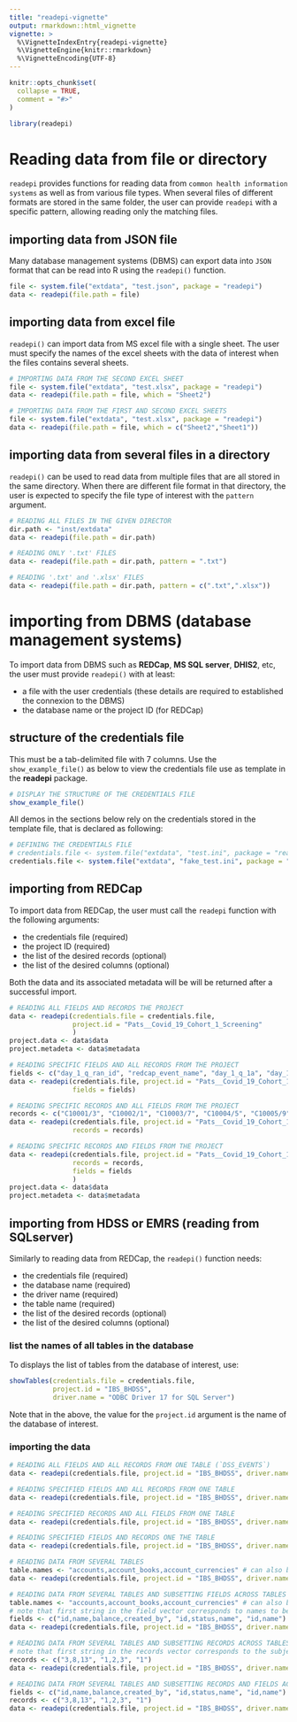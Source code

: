 ```yaml
---
title: "readepi-vignette"
output: rmarkdown::html_vignette
vignette: >
  %\VignetteIndexEntry{readepi-vignette}
  %\VignetteEngine{knitr::rmarkdown}
  %\VignetteEncoding{UTF-8}
---
```


```r
knitr::opts_chunk$set(
  collapse = TRUE,
  comment = "#>"
)
```

```r
library(readepi)
```

# Reading data from file or directory

`readepi` provides functions for reading data from `common health information systems` as well as from various file types. When several files of different formats are stored in the same folder, the user can provide `readepi` with a specific pattern, allowing reading only the matching files.     

## importing data from JSON file
Many database management systems (DBMS) can export data into `JSON` format that can be read into R using the `readepi()` function.      
```r
file <- system.file("extdata", "test.json", package = "readepi")
data <- readepi(file.path = file)
```

## importing data from excel file 
`readepi()` can import data from MS excel file with a single sheet. The user must specify the names of the excel sheets with the data of interest when the files contains several sheets.      
```r
# IMPORTING DATA FROM THE SECOND EXCEL SHEET 
file <- system.file("extdata", "test.xlsx", package = "readepi")
data <- readepi(file.path = file, which = "Sheet2")

# IMPORTING DATA FROM THE FIRST AND SECOND EXCEL SHEETS 
file <- system.file("extdata", "test.xlsx", package = "readepi")
data <- readepi(file.path = file, which = c("Sheet2","Sheet1"))
```

## importing data from several files in a directory
`readepi()` can be used to read data from multiple files that are all stored in the same directory. When there are different file format in that directory, the user is expected to specify the file type of interest with the `pattern` argument.     
```r
# READING ALL FILES IN THE GIVEN DIRECTOR
dir.path <- "inst/extdata"
data <- readepi(file.path = dir.path)

# READING ONLY '.txt' FILES
data <- readepi(file.path = dir.path, pattern = ".txt")

# READING '.txt' and '.xlsx' FILES
data <- readepi(file.path = dir.path, pattern = c(".txt",".xlsx"))
```

# importing from DBMS (database management systems)
To import data from DBMS such as **REDCap**, **MS SQL server**, **DHIS2**, etc, the user must provide `readepi()` with at least:   

* a file with the user credentials (these details are required to established the connexion to the DBMS)
* the database name or the project ID (for REDCap) 

## structure of the credentials file
This must be a tab-delimited file with 7 columns. Use the `show_example_file()` as below to view the credentials file use as template in the **readepi** package.      
```r
# DISPLAY THE STRUCTURE OF THE CREDENTIALS FILE
show_example_file()
```
All demos in the sections below rely on the credentials stored in the template file, that is declared as following:
```r
# DEFINING THE CREDENTIALS FILE
# credentials.file <- system.file("extdata", "test.ini", package = "readepi")
credentials.file <- system.file("extdata", "fake_test.ini", package = "readepi")
```


## importing from REDCap
To import data from REDCap, the user must call the `readepi` function with the following arguments:     

* the credentials file (required)
* the project ID (required)
* the list of the desired records (optional)
* the list of the desired columns (optional)

Both the data and its associated metadata will be will be returned after a successful import.    

```r
# READING ALL FIELDS AND RECORDS THE PROJECT
data <- readepi(credentials.file = credentials.file, 
                project.id = "Pats__Covid_19_Cohort_1_Screening"
                )
project.data <- data$data
project.metadeta <- data$metadata

# READING SPECIFIC FIELDS AND ALL RECORDS FROM THE PROJECT
fields <- c("day_1_q_ran_id", "redcap_event_name", "day_1_q_1a", "day_1_q_1b", "day_1_q_1c", "day_1_q_1", "day_1_q_2", "day_1_q_3", "day_1_q_4", "day_1_q_5")
data <- readepi(credentials.file, project.id = "Pats__Covid_19_Cohort_1_Screening", 
                fields = fields)

# READING SPECIFIC RECORDS AND ALL FIELDS FROM THE PROJECT
records <- c("C10001/3", "C10002/1", "C10003/7", "C10004/5", "C10005/9", "C10006/8", "C10007/6", "C10008/4", "C10009/2", "C10010/1")
data <- readepi(credentials.file, project.id = "Pats__Covid_19_Cohort_1_Screening",
                records = records)

# READING SPECIFIC RECORDS AND FIELDS FROM THE PROJECT
data <- readepi(credentials.file, project.id = "Pats__Covid_19_Cohort_1_Screening",
                records = records, 
                fields = fields
                )
project.data <- data$data
project.metadeta <- data$metadata
```

## importing from HDSS or EMRS (reading from SQLserver)
Similarly to reading data from REDCap, the `readepi()` function needs:   

* the credentials file (required)
* the database name (required)
* the driver name (required)
* the table name (required)
* the list of the desired records (optional)
* the list of the desired columns (optional)

### list the names of all tables in the database
To displays the list of tables from the database of interest, use:  
```r
showTables(credentials.file = credentials.file,
           project.id = "IBS_BHDSS", 
           driver.name = "ODBC Driver 17 for SQL Server")
```

Note that in the above, the value for the `project.id` argument is the name of the database of interest.    

### importing the data    
```r
# READING ALL FIELDS AND ALL RECORDS FROM ONE TABLE (`DSS_EVENTS`)
data <- readepi(credentials.file, project.id = "IBS_BHDSS", driver.name = "ODBC Driver 17 for SQL Server", table.name = "dss_events")

# READING SPECIFIED FIELDS AND ALL RECORDS FROM ONE TABLE
data <- readepi(credentials.file, project.id = "IBS_BHDSS", driver.name = "ODBC Driver 17 for SQL Server", table.name = "dss_events", fields = fields)

# READING SPECIFIED RECORDS AND ALL FIELDS FROM ONE TABLE
data <- readepi(credentials.file, project.id = "IBS_BHDSS", driver.name = "ODBC Driver 17 for SQL Server", table.name = "dss_events", records = records)

# READING SPECIFIED FIELDS AND RECORDS ONE THE TABLE
data <- readepi(credentials.file, project.id = "IBS_BHDSS", driver.name = "ODBC Driver 17 for SQL Server", table.name = "dss_events", records = records, fields = fields)

# READING DATA FROM SEVERAL TABLES
table.names <- "accounts,account_books,account_currencies" # can also be table.names = c("account"s,"account_books","account_currencies")
data <- readepi(credentials.file, project.id = "IBS_BHDSS", driver.name = "ODBC Driver 17 for SQL Server", table.name = table.names)

# READING DATA FROM SEVERAL TABLES AND SUBSETTING FIELDS ACROSS TABLES
table.names <- "accounts,account_books,account_currencies" # can also be table.names = c("account"s,"account_books","account_currencies")
# note that first string in the field vector corresponds to names to be subset from the first table specified in the `table.name` argument
fields <- c("id,name,balance,created_by", "id,status,name", "id,name")
data <- readepi(credentials.file, project.id = "IBS_BHDSS", driver.name = "ODBC Driver 17 for SQL Server", table.name = table.names, fields = fields)

# READING DATA FROM SEVERAL TABLES AND SUBSETTING RECORDS ACROSS TABLES
# note that first string in the records vector corresponds to the subject ID to be subset from the first table specified in the `table.name` argument and so on... When the ID column is not the first column in a table, use the `id.position`
records <- c("3,8,13", "1,2,3", "1")
data <- readepi(credentials.file, project.id = "IBS_BHDSS", driver.name = "ODBC Driver 17 for SQL Server", table.name = table.names, records = records)

# READING DATA FROM SEVERAL TABLES AND SUBSETTING RECORDS AND FIELDS ACROSS TABLES
fields <- c("id,name,balance,created_by", "id,status,name", "id,name")
records <- c("3,8,13", "1,2,3", "1")
data <- readepi(credentials.file, project.id = "IBS_BHDSS", driver.name = "ODBC Driver 17 for SQL Server", table.name = table.names, records = records, fields = fields)
```
